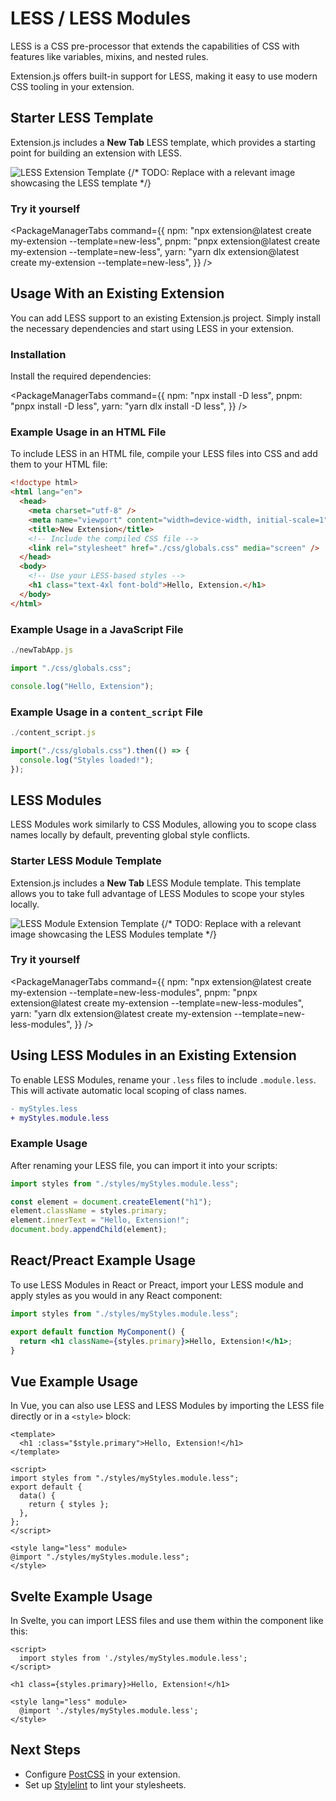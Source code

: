 
<AvatarImage icon="less" />

# LESS / LESS Modules

LESS is a CSS pre-processor that extends the capabilities of CSS with features like variables, mixins, and nested rules.

Extension.js offers built-in support for LESS, making it easy to use modern CSS tooling in your extension.

## Starter LESS Template

Extension.js includes a **New Tab** LESS template, which provides a starting point for building an extension with LESS.

![LESS Extension Template](https://placehold.co/600x400)
{/* TODO: Replace with a relevant image showcasing the LESS template */}

### Try it yourself

<PackageManagerTabs
  command={{
    npm: "npx extension@latest create my-extension --template=new-less",
    pnpm: "pnpx extension@latest create my-extension --template=new-less",
    yarn: "yarn dlx extension@latest create my-extension --template=new-less",
  }}
/>

## Usage With an Existing Extension

You can add LESS support to an existing Extension.js project. Simply install the necessary dependencies and start using LESS in your extension.

### Installation

Install the required dependencies:

<PackageManagerTabs
  command={{
    npm: "npx install -D less",
    pnpm: "pnpx install -D less",
    yarn: "yarn dlx install -D less",
  }}
/>

### Example Usage in an HTML File

To include LESS in an HTML file, compile your LESS files into CSS and add them to your HTML file:

```html
<!doctype html>
<html lang="en">
  <head>
    <meta charset="utf-8" />
    <meta name="viewport" content="width=device-width, initial-scale=1" />
    <title>New Extension</title>
    <!-- Include the compiled CSS file -->
    <link rel="stylesheet" href="./css/globals.css" media="screen" />
  </head>
  <body>
    <!-- Use your LESS-based styles -->
    <h1 class="text-4xl font-bold">Hello, Extension.</h1>
  </body>
</html>
```

### Example Usage in a JavaScript File

```js
./newTabApp.js

import "./css/globals.css";

console.log("Hello, Extension");
```

### Example Usage in a `content_script` File

```js
./content_script.js

import("./css/globals.css").then(() => {
  console.log("Styles loaded!");
});
```

## LESS Modules

LESS Modules work similarly to CSS Modules, allowing you to scope class names locally by default, preventing global style conflicts.

### Starter LESS Module Template

Extension.js includes a **New Tab** LESS Module template. This template allows you to take full advantage of LESS Modules to scope your styles locally.

![LESS Module Extension Template](https://placehold.co/600x400)
{/* TODO: Replace with a relevant image showcasing the LESS Modules template */}

### Try it yourself

<PackageManagerTabs
  command={{
    npm: "npx extension@latest create my-extension --template=new-less-modules",
    pnpm: "pnpx extension@latest create my-extension --template=new-less-modules",
    yarn: "yarn dlx extension@latest create my-extension --template=new-less-modules",
  }}
/>

## Using LESS Modules in an Existing Extension

To enable LESS Modules, rename your `.less` files to include `.module.less`. This will activate automatic local scoping of class names.

```diff
- myStyles.less
+ myStyles.module.less
```

### Example Usage

After renaming your LESS file, you can import it into your scripts:

```js
import styles from "./styles/myStyles.module.less";

const element = document.createElement("h1");
element.className = styles.primary;
element.innerText = "Hello, Extension!";
document.body.appendChild(element);
```

## React/Preact Example Usage

To use LESS Modules in React or Preact, import your LESS module and apply styles as you would in any React component:

```jsx
import styles from "./styles/myStyles.module.less";

export default function MyComponent() {
  return <h1 className={styles.primary}>Hello, Extension!</h1>;
}
```

## Vue Example Usage

In Vue, you can also use LESS and LESS Modules by importing the LESS file directly or in a `<style>` block:

```vue
<template>
  <h1 :class="$style.primary">Hello, Extension!</h1>
</template>

<script>
import styles from "./styles/myStyles.module.less";
export default {
  data() {
    return { styles };
  },
};
</script>

<style lang="less" module>
@import "./styles/myStyles.module.less";
</style>
```

## Svelte Example Usage

In Svelte, you can import LESS files and use them within the component like this:

```svelte
<script>
  import styles from './styles/myStyles.module.less';
</script>

<h1 class={styles.primary}>Hello, Extension!</h1>

<style lang="less" module>
  @import './styles/myStyles.module.less';
</style>
```

## Next Steps

- Configure [PostCSS](../integrations/postcss.mdx) in your extension.
- Set up [Stylelint](../integrations/stylelint.mdx) to lint your stylesheets.
